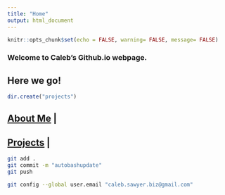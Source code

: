 ```yaml
---
title: "Home"
output: html_document
---
```


```r
knitr::opts_chunk$set(echo = FALSE, warning= FALSE, message= FALSE)
```

### Welcome to Caleb's Github.io webpage.
## Here we go!

```r
dir.create("projects")
```

## [About Me](http://cbsawyer.github.io/about_me) |
## [Projects](http://cbsawyer.gitbut.io/projects) |


```bash
git add .
git commit -m "autobashupdate"
git push

git config --global user.email "caleb.sawyer.biz@gmail.com"
```
